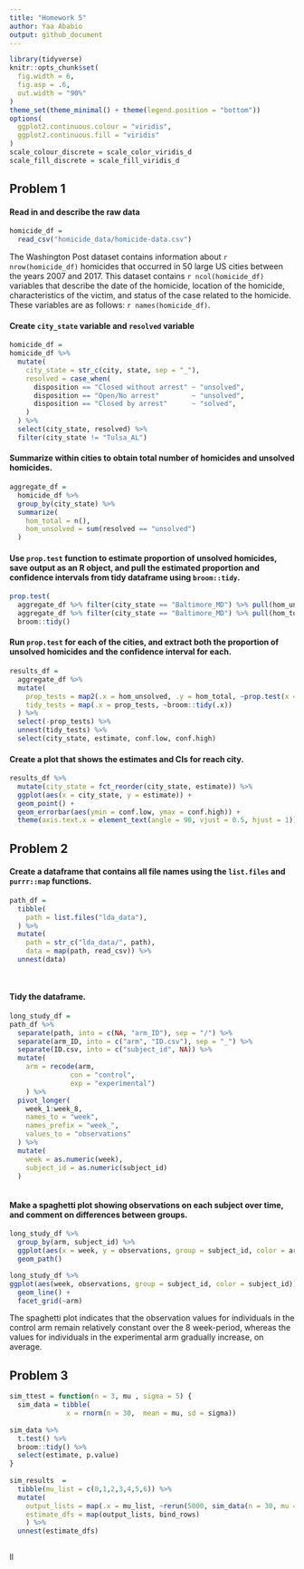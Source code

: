 ```yaml
---
title: "Homework 5"
author: Yaa Ababio
output: github_document
---
```



```r
library(tidyverse)
knitr::opts_chunk$set(
  fig.width = 6,
  fig.asp = .6,
  out.width = "90%"
)
theme_set(theme_minimal() + theme(legend.position = "bottom"))
options(
  ggplot2.continuous.colour = "viridis",
  ggplot2.continuous.fill = "viridis"
)
scale_colour_discrete = scale_color_viridis_d
scale_fill_discrete = scale_fill_viridis_d
```


## Problem 1

#### Read in and describe the raw data
```r
homicide_df = 
  read_csv("homicide_data/homicide-data.csv")
```
The Washington Post dataset contains information about `r nrow(homicide_df)` homicides that occurred in 50 large US cities between the years 2007 and 2017. This dataset contains `r ncol(homicide_df)` variables that describe the date of the homicide, location of the homicide, characteristics of the victim, and status of the case related to the homicide. These variables are as follows: `r names(homicide_df)`.


#### Create `city_state` variable and `resolved` variable

```r
homicide_df = 
homicide_df %>% 
  mutate(
    city_state = str_c(city, state, sep = "_"),
    resolved = case_when(
      disposition == "Closed without arrest" ~ "unsolved",
      disposition == "Open/No arrest"        ~ "unsolved",
      disposition == "Closed by arrest"      ~ "solved",
    )
  ) %>% 
  select(city_state, resolved) %>% 
  filter(city_state != "Tulsa_AL")
```


#### Summarize within cities to obtain total number of homicides and unsolved homicides. 

```r
aggregate_df = 
  homicide_df %>% 
  group_by(city_state) %>% 
  summarize(
    hom_total = n(),
    hom_unsolved = sum(resolved == "unsolved")
  )

```


#### Use `prop.test` function to estimate proportion of unsolved homicides, save output as an R object, and pull the estimated proportion and confidence intervals from tidy dataframe using `broom::tidy`.

```r
prop.test(
  aggregate_df %>% filter(city_state == "Baltimore_MD") %>% pull(hom_unsolved), 
  aggregate_df %>% filter(city_state == "Baltimore_MD") %>% pull(hom_total)) %>% 
  broom::tidy()
```


#### Run `prop.test` for each of the cities, and extract both the proportion of unsolved homicides and the confidence interval for each. 

```r
results_df = 
  aggregate_df %>% 
  mutate(
    prop_tests = map2(.x = hom_unsolved, .y = hom_total, ~prop.test(x = .x, n = .y)),
    tidy_tests = map(.x = prop_tests, ~broom::tidy(.x))
  ) %>% 
  select(-prop_tests) %>% 
  unnest(tidy_tests) %>% 
  select(city_state, estimate, conf.low, conf.high)
```


#### Create a plot that shows the estimates and CIs for reach city.
```r
results_df %>% 
  mutate(city_state = fct_reorder(city_state, estimate)) %>% 
  ggplot(aes(x = city_state, y = estimate)) +
  geom_point() + 
  geom_errorbar(aes(ymin = conf.low, ymax = conf.high)) + 
  theme(axis.text.x = element_text(angle = 90, vjust = 0.5, hjust = 1))
```





## Problem 2 

#### Create a dataframe that contains all file names using the `list.files`  and `purrr::map` functions.

```r
path_df = 
  tibble(
    path = list.files("lda_data"),
  ) %>% 
  mutate(
    path = str_c("lda_data/", path),
    data = map(path, read_csv)) %>%
  unnest(data)
    
   
```

#### Tidy the dataframe. 
```r
long_study_df = 
path_df %>%
  separate(path, into = c(NA, "arm_ID"), sep = "/") %>%
  separate(arm_ID, into = c("arm", "ID.csv"), sep = "_") %>%
  separate(ID.csv, into = c("subject_id", NA)) %>%
  mutate(
    arm = recode(arm,
               con = "control",
               exp = "experimental")
    ) %>%
  pivot_longer(
    week_1:week_8,
    names_to = "week",
    names_prefix = "week_",
    values_to = "observations"
  ) %>%
  mutate(
    week = as.numeric(week),
    subject_id = as.numeric(subject_id)
  )
  
```


#### Make a spaghetti plot showing observations on each subject over time, and comment on differences between groups. 

```r
long_study_df %>%
  group_by(arm, subject_id) %>%
  ggplot(aes(x = week, y = observations, group = subject_id, color = arm)) +
  geom_path() 
```


```r
long_study_df %>%
ggplot(aes(week, observations, group = subject_id, color = subject_id)) +
  geom_line() +
  facet_grid(~arm) 
```

The spaghetti plot indicates that the observation values for individuals in the control arm remain relatively constant over the 8 week-period, whereas the values for individuals in the experimental arm gradually increase, on average. 


## Problem 3

```r

sim_ttest = function(n = 3, mu , sigma = 5) { 
  sim_data = tibble(
              x = rnorm(n = 30,  mean = mu, sd = sigma))
  
sim_data %>% 
  t.test() %>%
  broom::tidy() %>%
  select(estimate, p.value)
}
  
sim_results  = 
  tibble(mu_list = c(0,1,2,3,4,5,6)) %>%
  mutate(
    output_lists = map(.x = mu_list, ~rerun(5000, sim_data(n = 30, mu = .x))),
    estimate_dfs = map(output_lists, bind_rows)
    ) %>%
  unnest(estimate_dfs)
  

```
ll



